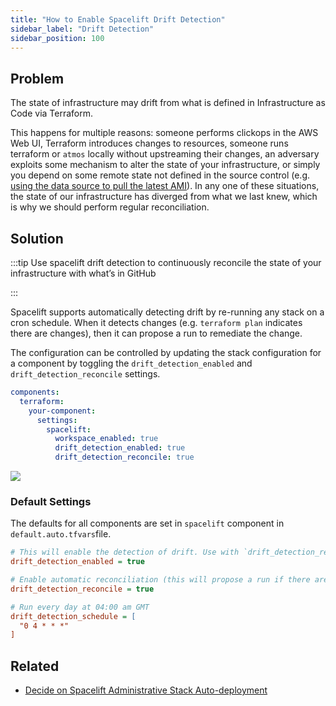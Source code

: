 ```yaml
---
title: "How to Enable Spacelift Drift Detection"
sidebar_label: "Drift Detection"
sidebar_position: 100
---
```


## Problem

The state of infrastructure may drift from what is defined in Infrastructure as Code via Terraform.

This happens for multiple reasons: someone performs clickops in the AWS Web UI, Terraform introduces changes to resources, someone runs terraform or `atmos` locally without upstreaming their changes, an adversary exploits some mechanism to alter the state of your infrastructure, or simply you depend on some remote state not defined in the source control (e.g. [using the data source to pull the latest AMI](https://registry.terraform.io/providers/hashicorp/aws/latest/docs/data-sources/ami)). In any one of these situations, the state of our infrastructure has diverged from what we last knew, which is why we should perform regular reconciliation.

## Solution

:::tip
Use spacelift drift detection to continuously reconcile the state of your infrastructure with what’s in GitHub

:::

Spacelift supports automatically detecting drift by re-running any stack on a cron schedule. When it detects changes (e.g. `terraform plan` indicates there are changes), then it can propose a run to remediate the change.

The configuration can be controlled by updating the stack configuration for a component by toggling the `drift_detection_enabled` and `drift_detection_reconcile` settings.

```yaml
components:
  terraform:
    your-component:
      settings:
        spacelift:
          workspace_enabled: true
          drift_detection_enabled: true
          drift_detection_reconcile: true
```
<img src="/assets/refarch/cleanshot-2021-10-22-at-14.03.34-20211022-190417.png" /><br/>

### Default Settings

The defaults for all components are set in `spacelift` component in `default.auto.tfvars`file.

```ini
# This will enable the detection of drift. Use with `drift_detection_reconcile` to ensure automatic reconciliation.
drift_detection_enabled = true

# Enable automatic reconciliation (this will propose a run if there are changes)
drift_detection_reconcile = true

# Run every day at 04:00 am GMT
drift_detection_schedule = [
  "0 4 * * *"
]
```

## Related

- [Decide on Spacelift Administrative Stack Auto-deployment](/reference-architecture/fundamentals/design-decisions/foundational-platform/decide-on-spacelift-administrative-stack-auto-deployment)


